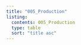 ```yaml
---
title: "005_Production"
listing: 
  contents: 005_Production
  type: table
  sort: "title asc"
---
```


